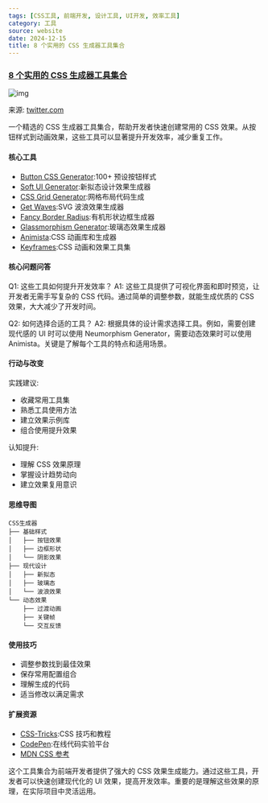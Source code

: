 ```yaml
---
tags: [CSS工具, 前端开发, 设计工具, UI开发, 效率工具]
category: 工具
source: website
date: 2024-12-15
title: 8 个实用的 CSS 生成器工具集合
---
```


### [8 个实用的 CSS 生成器工具集合](https://twitter-thread.com/t/1867907409345221035)

![img](https://img.mengpeng.tech/i/2024/12/15/675e4c0fb2522.webp)

来源: [twitter.com](https://twitter-thread.com/t/1867907409345221035)

一个精选的 CSS 生成器工具集合，帮助开发者快速创建常用的 CSS 效果。从按钮样式到动画效果，这些工具可以显著提升开发效率，减少重复工作。

#### 核心工具
- [Button CSS Generator](https://markodenic.com/go/buttons):100+ 预设按钮样式
- [Soft UI Generator](https://neumorphism.io):新拟态设计效果生成器
- [CSS Grid Generator](https://cssgrid-generator.netlify.app):网格布局代码生成
- [Get Waves](https://getwaves.io):SVG 波浪效果生成器
- [Fancy Border Radius](https://9elements.github.io/fancy-border-radius):有机形状边框生成器
- [Glassmorphism Generator](https://markodenic.com/go/glassmorphism):玻璃态效果生成器
- [Animista](https://animista.net):CSS 动画库和生成器
- [Keyframes](https://keyframes.app):CSS 动画和效果工具集

#### 核心问题问答
Q1: 这些工具如何提升开发效率？
A1: 这些工具提供了可视化界面和即时预览，让开发者无需手写复杂的 CSS 代码。通过简单的调整参数，就能生成优质的 CSS 效果，大大减少了开发时间。

Q2: 如何选择合适的工具？
A2: 根据具体的设计需求选择工具。例如，需要创建现代感的 UI 时可以使用 Neumorphism Generator，需要动态效果时可以使用 Animista。关键是了解每个工具的特点和适用场景。

#### 行动与改变
实践建议:
- 收藏常用工具集
- 熟悉工具使用方法
- 建立效果示例库
- 组合使用提升效果

认知提升:
- 理解 CSS 效果原理
- 掌握设计趋势动向
- 建立效果复用意识

#### 思维导图
```
CSS生成器
├── 基础样式
│   ├── 按钮效果
│   ├── 边框形状
│   └── 阴影效果
├── 现代设计
│   ├── 新拟态
│   ├── 玻璃态
│   └── 波浪效果
└── 动态效果
    ├── 过渡动画
    ├── 关键帧
    └── 交互反馈
```

#### 使用技巧
- 调整参数找到最佳效果
- 保存常用配置组合
- 理解生成的代码
- 适当修改以满足需求

#### 扩展资源
- [CSS-Tricks](https://css-tricks.com):CSS 技巧和教程
- [CodePen](https://codepen.io):在线代码实验平台
- [MDN CSS 参考](https://developer.mozilla.org/zh-CN/docs/Web/CSS)

这个工具集合为前端开发者提供了强大的 CSS 效果生成能力。通过这些工具，开发者可以快速创建现代化的 UI 效果，提高开发效率。重要的是理解这些效果的原理，在实际项目中灵活运用。 